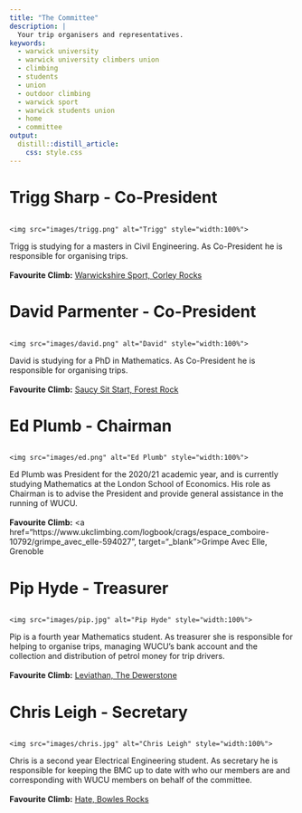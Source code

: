 ```yaml
---
title: "The Committee"
description: | 
  Your trip organisers and representatives.
keywords:
  - warwick university
  - warwick university climbers union
  - climbing
  - students
  - union
  - outdoor climbing
  - warwick sport
  - warwick students union
  - home
  - committee
output: 
  distill::distill_article:
    css: style.css
---
```

# Trigg Sharp - Co-President
<!--html_preserve-->
<div class="row">
  <div class="column">
    <img src="images/trigg.png" alt="Trigg" style="width:100%">
  </div>
  <div class="column2">
  Trigg is studying for a masters in Civil Engineering. As Co-President he is responsible for organising trips.
  <br><br>
  <b>Favourite Climb:</b> <a href="https://www.ukclimbing.com/logbook/crags/corley_rocks-17459/warwickshire_sport-481132" target="_blank">Warwickshire Sport, Corley Rocks</a>
  </div>
</div>
<!--/html_preserve-->

# David Parmenter - Co-President
<!--html_preserve-->
<div class="row">
  <div class="column">
    <img src="images/david.png" alt="David" style="width:100%">
  </div>
  <div class="column2">
  David is studying for a PhD in Mathematics. As Co-President he is responsible for organising trips.
  <br><br>
  <b>Favourite Climb:</b> <a href="https://www.ukclimbing.com/logbook/crags/forest_rock-1171/saucy_sit-start-226278" target="_blank">Saucy Sit Start, Forest Rock</a>
  </div>
</div>
<!--/html_preserve-->

# Ed Plumb - Chairman
<!--html_preserve-->
<div class="row">
  <div class="column">
    <img src="images/ed.png" alt="Ed Plumb" style="width:100%">
  </div>
  <div class="column2">
  Ed Plumb was President for the 2020/21 academic year, and is currently studying Mathematics at the London School of Economics. His role as Chairman is to advise the President and provide general assistance in the running of WUCU.
  <br><br>
  <b>Favourite Climb:</b> <a href="https://www.ukclimbing.com/logbook/crags/espace_comboire-10792/grimpe_avec_elle-594027", target="_blank">Grimpe Avec Elle, Grenoble</a> 
  </div>
</div>
<!--/html_preserve-->

# Pip Hyde - Treasurer
<!--html_preserve-->
<div class="row">
  <div class="column">
    <img src="images/pip.jpg" alt="Pip Hyde" style="width:100%">
  </div>
  <div class="column2">
  Pip is a fourth year Mathematics student. As treasurer she is responsible for helping to organise trips, managing WUCU's bank account and the collection and distribution of petrol money for trip drivers.
  <br><br>
  <b>Favourite Climb:</b> <a href="https://www.ukclimbing.com/logbook/crags/the_dewerstone-206/leviathan-26062" target="_blank">Leviathan, The Dewerstone</a>
  </div>
</div>
<!--/html_preserve-->

# Chris Leigh - Secretary
<!--html_preserve-->
<div class="row">
  <div class="column">
    <img src="images/chris.jpg" alt="Chris Leigh" style="width:100%">
  </div>
  <div class="column2">
  Chris is a second year Electrical Engineering student. As secretary he is responsible for keeping the BMC up to date with who our members are and corresponding with WUCU members on behalf of the committee.
    <br><br>
    <b>Favourite Climb:</b> <a href="https://www.ukclimbing.com/logbook/crags/bowles_rocks-54/hate-1134" target="_blank">Hate, Bowles Rocks</a>
  </div>
</div>
<!--/html_preserve-->